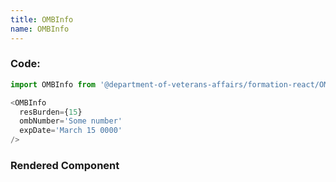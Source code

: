 ```yaml
---
title: OMBInfo
name: OMBInfo
---
```



### Code:

```javascript
import OMBInfo from '@department-of-veterans-affairs/formation-react/OMBInfo'

<OMBInfo
  resBurden={15}
  ombNumber='Some number'
  expDate='March 15 0000'
/>
```

### Rendered Component

<div className="rendered-component">
  <OMBInfo
    resBurden={15}
    ombNumber='Some number'
    expDate='March 15 0000'
  />
</div>
